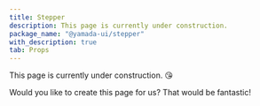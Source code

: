 ```yaml
---
title: Stepper
description: This page is currently under construction.
package_name: "@yamada-ui/stepper"
with_description: true
tab: Props
---
```


This page is currently under construction. 😘

Would you like to create this page for us? That would be fantastic!
